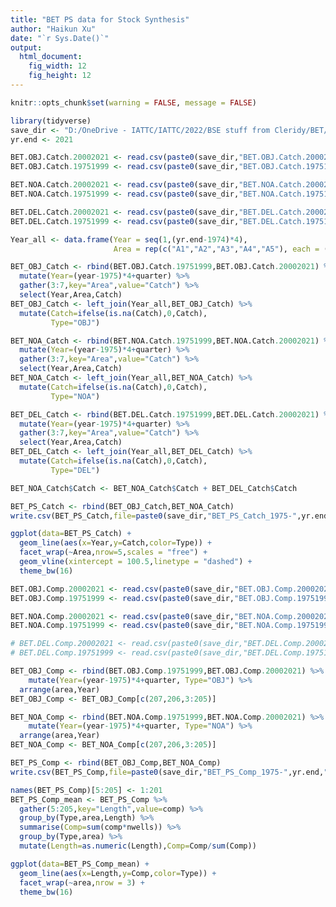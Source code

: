```yaml
---
title: "BET PS data for Stock Synthesis"
author: "Haikun Xu"
date: "`r Sys.Date()`"
output:
  html_document:
    fig_width: 12
    fig_height: 12
---
```


```r
knitr::opts_chunk$set(warning = FALSE, message = FALSE)
```

```r

library(tidyverse)
save_dir <- "D:/OneDrive - IATTC/IATTC/2022/BSE stuff from Cleridy/BET/"
yr.end <- 2021

BET.OBJ.Catch.20002021 <- read.csv(paste0(save_dir,"BET.OBJ.Catch.20002021.csv"))
BET.OBJ.Catch.19751999 <- read.csv(paste0(save_dir,"BET.OBJ.Catch.19751999.csv"))

BET.NOA.Catch.20002021 <- read.csv(paste0(save_dir,"BET.NOA.Catch.20002021.csv"))
BET.NOA.Catch.19751999 <- read.csv(paste0(save_dir,"BET.NOA.Catch.19751999.csv"))

BET.DEL.Catch.20002021 <- read.csv(paste0(save_dir,"BET.DEL.Catch.20002021.csv"))
BET.DEL.Catch.19751999 <- read.csv(paste0(save_dir,"BET.DEL.Catch.19751999.csv"))
```

```r
Year_all <- data.frame(Year = seq(1,(yr.end-1974)*4),
                       Area = rep(c("A1","A2","A3","A4","A5"), each = (yr.end-1974)*4))

BET_OBJ_Catch <- rbind(BET.OBJ.Catch.19751999,BET.OBJ.Catch.20002021) %>% 
  mutate(Year=(year-1975)*4+quarter) %>%
  gather(3:7,key="Area",value="Catch") %>% 
  select(Year,Area,Catch)
BET_OBJ_Catch <- left_join(Year_all,BET_OBJ_Catch) %>%
  mutate(Catch=ifelse(is.na(Catch),0,Catch),
         Type="OBJ")

BET_NOA_Catch <- rbind(BET.NOA.Catch.19751999,BET.NOA.Catch.20002021) %>% 
  mutate(Year=(year-1975)*4+quarter) %>%
  gather(3:7,key="Area",value="Catch") %>% 
  select(Year,Area,Catch)
BET_NOA_Catch <- left_join(Year_all,BET_NOA_Catch) %>%
  mutate(Catch=ifelse(is.na(Catch),0,Catch),
         Type="NOA")

BET_DEL_Catch <- rbind(BET.DEL.Catch.19751999,BET.DEL.Catch.20002021) %>% 
  mutate(Year=(year-1975)*4+quarter) %>%
  gather(3:7,key="Area",value="Catch") %>% 
  select(Year,Area,Catch)
BET_DEL_Catch <- left_join(Year_all,BET_DEL_Catch) %>%
  mutate(Catch=ifelse(is.na(Catch),0,Catch),
         Type="DEL")

BET_NOA_Catch$Catch <- BET_NOA_Catch$Catch + BET_DEL_Catch$Catch

BET_PS_Catch <- rbind(BET_OBJ_Catch,BET_NOA_Catch)
write.csv(BET_PS_Catch,file=paste0(save_dir,"BET_PS_Catch_1975-",yr.end,".csv"),row.names = FALSE)
```

```r
ggplot(data=BET_PS_Catch) +
  geom_line(aes(x=Year,y=Catch,color=Type)) +
  facet_wrap(~Area,nrow=5,scales = "free") +
  geom_vline(xintercept = 100.5,linetype = "dashed") +
  theme_bw(16)
```

```r
BET.OBJ.Comp.20002021 <- read.csv(paste0(save_dir,"BET.OBJ.Comp.20002021.csv"))
BET.OBJ.Comp.19751999 <- read.csv(paste0(save_dir,"BET.OBJ.Comp.19751999.csv"))

BET.NOA.Comp.20002021 <- read.csv(paste0(save_dir,"BET.NOA.Comp.20002021.csv"))
BET.NOA.Comp.19751999 <- read.csv(paste0(save_dir,"BET.NOA.Comp.19751999.csv"))

# BET.DEL.Comp.20002021 <- read.csv(paste0(save_dir,"BET.DEL.Comp.20002021.csv"))
# BET.DEL.Comp.19751999 <- read.csv(paste0(save_dir,"BET.DEL.Comp.19751999.csv"))
```

```r
BET_OBJ_Comp <- rbind(BET.OBJ.Comp.19751999,BET.OBJ.Comp.20002021) %>%
    mutate(Year=(year-1975)*4+quarter, Type="OBJ") %>%
  arrange(area,Year)
BET_OBJ_Comp <- BET_OBJ_Comp[c(207,206,3:205)]

BET_NOA_Comp <- rbind(BET.NOA.Comp.19751999,BET.NOA.Comp.20002021) %>%
    mutate(Year=(year-1975)*4+quarter, Type="NOA") %>%
  arrange(area,Year)
BET_NOA_Comp <- BET_NOA_Comp[c(207,206,3:205)]

BET_PS_Comp <- rbind(BET_OBJ_Comp,BET_NOA_Comp)
write.csv(BET_PS_Comp,file=paste0(save_dir,"BET_PS_Comp_1975-",yr.end,".csv"),row.names = FALSE)
```

```r
names(BET_PS_Comp)[5:205] <- 1:201
BET_PS_Comp_mean <- BET_PS_Comp %>%
  gather(5:205,key="Length",value=comp) %>%
  group_by(Type,area,Length) %>%
  summarise(Comp=sum(comp*nwells)) %>%
  group_by(Type,area) %>%
  mutate(Length=as.numeric(Length),Comp=Comp/sum(Comp))

ggplot(data=BET_PS_Comp_mean) +
  geom_line(aes(x=Length,y=Comp,color=Type)) +
  facet_wrap(~area,nrow = 3) +
  theme_bw(16)
```

